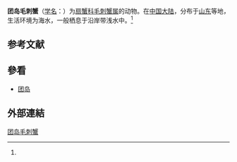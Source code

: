 {{Speciesbox
| name = 团岛毛刺蟹
| status = 
| status_system = 
| image = 
| genus = Pilumnus
| species = tuantaoensis
| authority = (Shen, 1948)<ref name='id11835'>{{cite web| url =http://www.bioinfo.cn/db05/BjdwSpecies.php?action=view&id=11835| title =团岛毛刺蟹| work =《中国动物物种编目数据库》| publisher =中国科学院微生物研究所| author =中国科学院动物研究所| accessdate =2009-04-28| deadurl =yes| archiveurl =https://web.archive.org/web/20160305003320/http://www.bioinfo.cn/db05/BjdwSpecies.php?action=view&id=11835| archivedate =2016-03-05}}</ref>
}}

'''团岛毛刺蟹'''（[[学名|学名]]：{{lang|la|''Pilumnus tuantaoensis''}}）为[[扇蟹科|扇蟹科]][[毛刺蟹属|毛刺蟹属]]的动物。在[[中国大陆|中国大陆]]，分布于[[山东|山东]]等地，生活环境为海水，一般栖息于沿岸带浅水中。<ref name='id11835'/>

==参考文献==
{{reflist}}

==參看==
*[[团岛|团岛]]

==外部連結==
{{Wikispecies-inline|Pilumnus tuantaoensis}}
{{Taxonbar|from=Q14106912}}

[[Category:毛刺蟹属|团岛毛刺蟹]]


{{螃蟹小作品}}